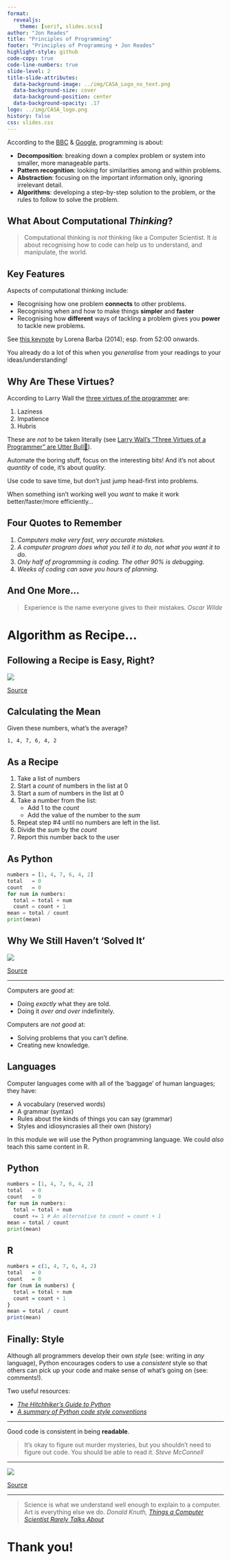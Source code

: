 ```yaml
---
format:
  revealjs:
    theme: [serif, slides.scss]
author: "Jon Reades"
title: "Principles of Programming"
footer: "Principles of Programming • Jon Reades"
highlight-style: github
code-copy: true
code-line-numbers: true
slide-level: 2
title-slide-attributes:
  data-background-image: ../img/CASA_Logo_no_text.png
  data-background-size: cover
  data-background-position: center
  data-background-opacity: .17
logo: ../img/CASA_logo.png
history: false
css: slides.css
---
```





According to the [BBC](https://www.bbc.co.uk/bitesize/guides/zp92mp3/revision/1) & [Google](https://edu.google.com/resources/programs/exploring-computational-thinking/index.html#!ct-overview), programming is about:

- **Decomposition**: breaking down a complex problem or system into smaller, more manageable parts.
- **Pattern recognition**: looking for similarities among and within problems.
- **Abstraction**: focusing on the important information only, ignoring irrelevant detail.
- **Algorithms**: developing a step-by-step solution to the problem, or the rules to follow to solve the problem.


## What About Computational *Thinking*?


> Computational thinking is *not* thinking like a Computer Scientist. It *is* about recognising how to code can help us to understand, and manipulate, the world.


## Key Features {.smaller}


Aspects of computational thinking include:

- Recognising how one problem **connects** to other problems.
- Recognising when and how to make things **simpler** and **faster**
- Recognising how **different** ways of tackling a problem gives you **power** to tackle new problems.

See [this keynote](https://youtu.be/TWxwKDT88GU?t=3120) by Lorena Barba (2014); esp. from 52:00 onwards.



::: {.notes}

You already do a lot of this when you *generalise* from your readings to your ideas/understanding!

:::

## Why Are These Virtues? {.smaller}


According to Larry Wall the [three virtues of the programmer](http://threevirtues.com/) are:

1. Laziness
2. Impatience
3. Hubris

These are *not* to be taken literally (see [Larry Wall's "Three Virtues of a Programmer" are Utter Bull💩](https://hackernoon.com/larry-walls-three-virtues-of-a-programmer-are-utter-bullshit-fykp32ck)).





::: {.notes}

Automate the boring stuff, focus on the interesting bits! And it's not about *quantity* of code, it's about *quality*.

Use code to save time, but don't just jump head-first into problems.

When something isn't working well you *want* to make it work better/faster/more efficiently...

:::

## Four Quotes to Remember


1. *Computers make very fast, very accurate mistakes.*
2. *A computer program does what you tell it to do, 
    not what you want it to do.*
3. *Only half of programming is coding. 
    The other 90% is debugging.*
4. *Weeks of coding can save you hours of planning.*


## And One More...


> Experience is the name everyone gives to their mistakes. <cite>Oscar Wilde</cite>


# Algorithm as Recipe... 

## Following a Recipe is Easy, Right?


![](./img/Algorithms.png)

[Source](https://xkcd.com/1743/)


## Calculating the Mean


Given these numbers, what's the average?
```
1, 4, 7, 6, 4, 2
```


## As a Recipe {.smaller}


1. Take a list of numbers
2. Start a *count* of numbers in the list at 0
3. Start a *sum* of numbers in the list at 0
4. Take a number from the list:
   - Add 1 to the *count*
   - Add the value of the number to the *sum*
5. Repeat step #4 until no numbers are left in the list.
6. Divide the *sum* by the *count*
7. Report this number back to the user


## As Python {.smaller}


```python
numbers = [1, 4, 7, 6, 4, 2]
total   = 0
count   = 0
for num in numbers:
  total = total + num 
  count = count + 1
mean = total / count
print(mean)
```


## Why We Still Haven't 'Solved It'


![](./img/Hard_Problems.png)

[Source](https://xkcd.com/1831/)


---


Computers are *good* at:

- Doing *exactly* what they are told.
- Doing it *over and over* indefinitely.

Computers are *not good* at:

- Solving problems that you can't define.
- Creating new knowledge.


## Languages {.smaller}


Computer languages come with all of the ‘baggage’ of human languages; they have:

- A vocabulary (reserved words)
- A grammar (syntax)
- Rules about the kinds of things you can say (grammar)
- Styles and idiosyncrasies all their own (history)

In this module we will use the Python programming language. We could *also* teach this same content in R.


## Python {.smaller}


```python
numbers = [1, 4, 7, 6, 4, 2]
total   = 0
count   = 0
for num in numbers:
  total = total + num 
  count += 1 # An alternative to count = count + 1
mean = total / count
print(mean)
```


## R {.smaller}


```R
numbers = c(1, 4, 7, 6, 4, 2)
total   = 0
count   = 0
for (num in numbers) {
  total = total + num
  count = count + 1
}
mean = total / count
print(mean)
```


## Finally: Style {.smaller}


Although all programmers develop their own *style* (see: writing in *any* language), Python encourages coders to use a *consistent* style so that others can pick up your code and make sense of what’s going on (see: comments!).

Two useful resources:

- [*The Hitchhiker's Guide to Python*](http://docs.python-guide.org/en/latest/writing/style/)
- [*A summary of Python code style conventions*](https://robinwinslow.uk/2014/01/05/summary-of-python-code-style-conventions/)


---


Good code is consistent in being **readable**.

>  It’s okay to figure out murder mysteries, but you shouldn’t need to figure out code. You should be able to read it. <cite>Steve McConnell</cite>


---


![](./img/Coding_Style.png)

[Source](https://xkcd.com/1513/)


---


> Science is what we understand well enough to explain to a computer. Art is everything else we do. <cite>Donald Knuth, [*Things a Computer Scientist Rarely Talks About*](https://www.goodreads.com/book/show/484459.Things_a_Computer_Scientist_Rarely_Talks_About)</cite>

# Thank you!